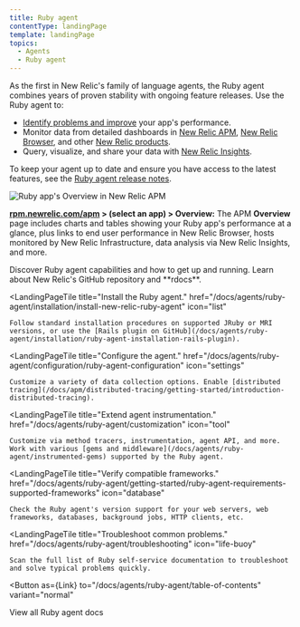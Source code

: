 ```yaml
---
title: Ruby agent
contentType: landingPage
template: landingPage
topics:
  - Agents
  - Ruby agent
---
```



As the first in New Relic's family of language agents, the Ruby agent combines years of proven stability with ongoing feature releases. Use the Ruby agent to:

* [Identify problems and improve](/docs/agents/ruby-agent/getting-started/introduction-new-relic-ruby#monitor-performance) your app's performance.
* Monitor data from detailed dashboards in [New Relic APM](/docs/apm/new-relic-apm/getting-started/introduction-new-relic-apm), [New Relic Browser](/docs/browser/new-relic-browser/getting-started/introduction-new-relic-browser), and other [New Relic products](https://newrelic.com/products).
* Query, visualize, and share your data with [New Relic Insights](/docs/insights/using-insights-ui/getting-started/introduction-new-relic-insights).

To keep your agent up to date and ensure you have access to the latest features, see the [Ruby agent release notes](/docs/release-notes/agent-release-notes/ruby-release-notes).

![Ruby app's Overview in New Relic APM](./images/ruby-apm-app_0.png "Ruby app's Overview in New Relic APM")

**[rpm.newrelic.com/apm](https://rpm.newrelic.com/apm) > (select an app) > Overview:** The APM **Overview** page includes charts and tables showing your Ruby app's performance at a glance, plus links to end user performance in New Relic Browser, hosts monitored by New Relic Infrastructure, data analysis via New Relic Insights, and more.

<LandingPageTileGrid>
  <LandingPageTile
    title="Get started."
    href="/docs/agents/ruby-agent/getting-started/"
    icon="terminal"
  >
    Discover Ruby agent capabilities and how to get up and running. Learn about New Relic's GitHub repository and **rdocs**.
  </LandingPageTile>

  <LandingPageTile
    title="Install the Ruby agent."
    href="/docs/agents/ruby-agent/installation/install-new-relic-ruby-agent"
    icon="list"
  >
    Follow standard installation procedures on supported JRuby or MRI versions, or use the [Rails plugin on GitHub](/docs/agents/ruby-agent/installation/ruby-agent-installation-rails-plugin).
  </LandingPageTile>

  <LandingPageTile
    title="Configure the agent."
    href="/docs/agents/ruby-agent/configuration/ruby-agent-configuration"
    icon="settings"
  >
    Customize a variety of data collection options. Enable [distributed tracing](/docs/apm/distributed-tracing/getting-started/introduction-distributed-tracing).
  </LandingPageTile>

  <LandingPageTile
    title="Extend agent instrumentation."
    href="/docs/agents/ruby-agent/customization"
    icon="tool"
  >
    Customize via method tracers, instrumentation, agent API, and more. Work with various [gems and middleware](/docs/agents/ruby-agent/instrumented-gems) supported by the Ruby agent.
  </LandingPageTile>

  <LandingPageTile
    title="Verify compatible frameworks."
    href="/docs/agents/ruby-agent/getting-started/ruby-agent-requirements-supported-frameworks"
    icon="database"
  >
    Check the Ruby agent's version support for your web servers, web frameworks, databases, background jobs, HTTP clients, etc.
  </LandingPageTile>

  <LandingPageTile
    title="Troubleshoot common problems."
    href="/docs/agents/ruby-agent/troubleshooting"
    icon="life-buoy"
  >
    Scan the full list of Ruby self-service documentation to troubleshoot and solve typical problems quickly.
  </LandingPageTile>
</LandingPageTileGrid>

<Button
  as={Link}
  to="/docs/agents/ruby-agent/table-of-contents"
  variant="normal"
>
  View all Ruby agent docs
</Button>
